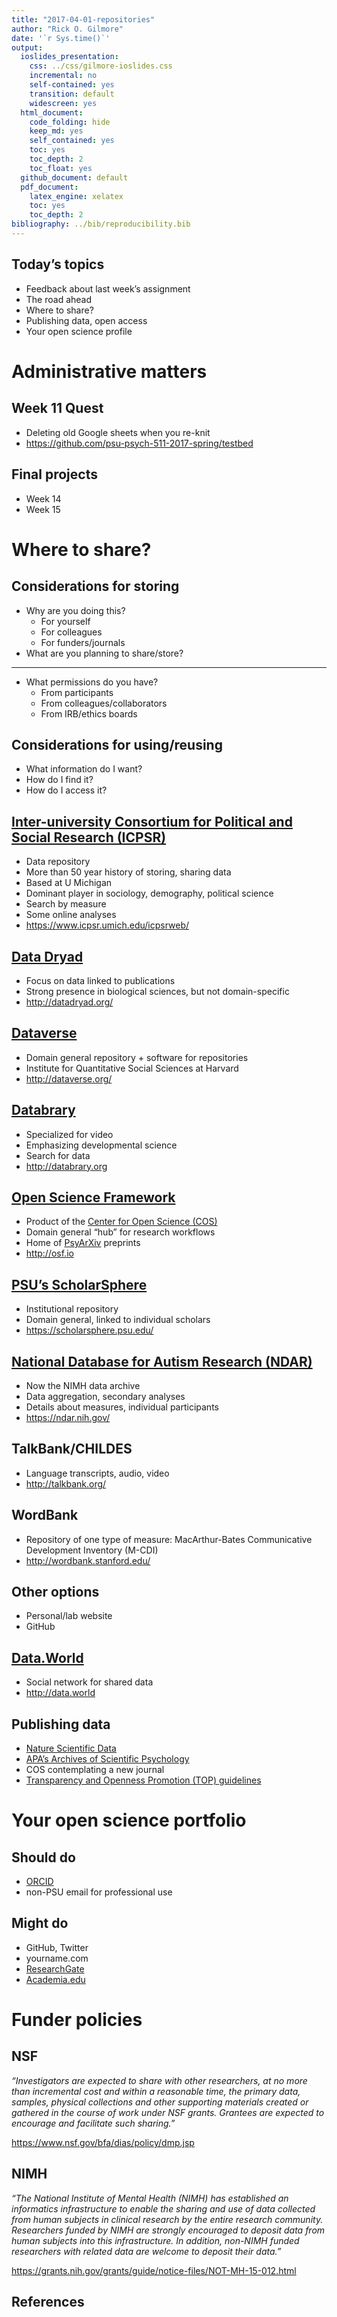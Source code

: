 ```yaml
---
title: "2017-04-01-repositories"
author: "Rick O. Gilmore"
date: '`r Sys.time()`'
output:
  ioslides_presentation:
    css: ../css/gilmore-ioslides.css
    incremental: no
    self-contained: yes
    transition: default
    widescreen: yes
  html_document:
    code_folding: hide
    keep_md: yes
    self_contained: yes
    toc: yes
    toc_depth: 2
    toc_float: yes
  github_document: default
  pdf_document:
    latex_engine: xelatex
    toc: yes
    toc_depth: 2
bibliography: ../bib/reproducibility.bib
---
```


## Today's topics

- Feedback about last week's assignment
- The road ahead
- Where to share?
- Publishing data, open access
- Your open science profile

# Administrative matters

## Week 11 Quest

- Deleting old Google sheets when you re-knit
- <https://github.com/psu-psych-511-2017-spring/testbed>

## Final projects

- Week 14
- Week 15

# Where to share?

## Considerations for storing

- Why are you doing this?
    - For yourself
    - For colleagues
    - For funders/journals
- What are you planning to share/store?

---

- What permissions do you have?
    - From participants
    - From colleagues/collaborators
    - From IRB/ethics boards
    
## Considerations for using/reusing

- What information do I want?
- How do I find it?
- How do I access it?

## [Inter-university Consortium for Political and Social Research (ICPSR)](https://www.icpsr.umich.edu/icpsrweb/)

- Data repository
- More than 50 year history of storing, sharing data
- Based at U Michigan
- Dominant player in sociology, demography, political science
- Search by measure
- Some online analyses
- <https://www.icpsr.umich.edu/icpsrweb/>

## [Data Dryad](http://datadryad.org/)

- Focus on data linked to publications
- Strong presence in biological sciences, but not domain-specific
- <http://datadryad.org/>

## [Dataverse](http://dataverse.org)

- Domain general repository + software for repositories
- Institute for Quantitative Social Sciences at Harvard
- <http://dataverse.org/>

## [Databrary](http://databrary.org)

- Specialized for video
- Emphasizing developmental science
- Search for data
- <http://databrary.org>

## [Open Science Framework](http://osf.io)

- Product of the [Center for Open Science (COS)](http://cos.io)
- Domain general "hub" for research workflows
- Home of [PsyArXiv](https://osf.io/preprints/psyarxiv) preprints
- <http://osf.io>

## [PSU's ScholarSphere](https://scholarsphere.psu.edu/)

- Institutional repository
- Domain general, linked to individual scholars
- <https://scholarsphere.psu.edu/>

## [National Database for Autism Research (NDAR)](https://ndar.nih.gov/)

- Now the NIMH data archive
- Data aggregation, secondary analyses
- Details about measures, individual participants
- <https://ndar.nih.gov/>

## TalkBank/CHILDES

- Language transcripts, audio, video
- <http://talkbank.org/>

## WordBank

- Repository of one type of measure: MacArthur-Bates Communicative Development Inventory (M-CDI)
- <http://wordbank.stanford.edu/>

## Other options

- Personal/lab website
- GitHub

## [Data.World](http://data.world)

- Social network for shared data
- <http://data.world>

## Publishing data

- [Nature Scientific Data](http://www.nature.com/sdata/)
- [APA's Archives of Scientific Psychology](http://www.apa.org/pubs/journals/arc/index.aspx)
- COS contemplating a new journal
- [Transparency and Openness Promotion (TOP) guidelines](https://cos.io/top/)

# Your open science portfolio

## Should do

- [ORCID](http://orcid.org/)
- non-PSU email for professional use

## Might do

- GitHub, Twitter 
- yourname.com
- [ResearchGate](http://researchgate.net)
- [Academia.edu](http://academia.edu)

# Funder policies
    
## NSF

*"Investigators are expected to share with other researchers, at no more than incremental cost and within a reasonable time, the primary data, samples, physical collections and other supporting materials created or gathered in the course of work under NSF grants. Grantees are expected to encourage and facilitate such sharing."*

<https://www.nsf.gov/bfa/dias/policy/dmp.jsp>

## NIMH

*"The National Institute of Mental Health (NIMH) has established an informatics infrastructure to enable the sharing and use of data collected from human subjects in clinical research by the entire research community.  Researchers funded by NIMH are strongly encouraged to deposit data from human subjects into this infrastructure.  In addition, non-NIMH funded researchers with related data are welcome to deposit their data."*

<https://grants.nih.gov/grants/guide/notice-files/NOT-MH-15-012.html>

## References {.smaller}